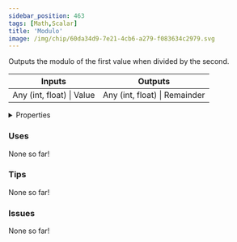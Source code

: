 ```yaml
---
sidebar_position: 463
tags: [Math,Scalar]
title: 'Modulo'
image: /img/chip/60da34d9-7e21-4cb6-a279-f083634c2979.svg
---
```


Outputs the modulo of the first value when divided by the second.



<IChip uuid="60da34d9-7e21-4cb6-a279-f083634c2979"/>

<table><thead><tr><th>Inputs</th><th>Outputs</th></tr></thead><tbody><tr><td>Any (int, float) | Value</td><td>Any (int, float) | Remainder</td></tr></tbody></table>

<details>
  <summary>Properties</summary>
  <div>
    <div>
    <table>
      <tbody>
        <tr>
          <td>Is beta required?</td>
          <td>No</td>
        </tr>
        <tr>
          <td>Is chip a trolling risk?</td>
          <td>No</td>
        </tr>
        <tr>
          <td>Is chip a role assignment risk?</td>
          <td>No</td>
        </tr>
        <tr>
          <td>Chip UUID</td>
          <td>60da34d9-7e21-4cb6-a279-f083634c2979</td>
        </tr>
        <tr>
          <td>Room availability</td>
          <td>Available everywhere</td>
        </tr>
      </tbody>
    </table>
    </div>
  </div>
</details>

### Uses

None so far!

### Tips

None so far!

### Issues

None so far!